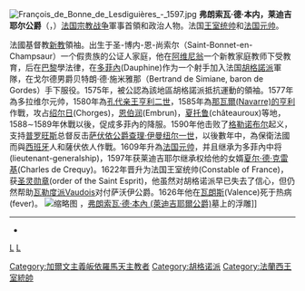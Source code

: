 [[File:François_de_Bonne_de_Lesdiguières_-_1597.jpg|thumb]]
'''弗朗索瓦·德·本内，莱迪吉耶尔公爵'''（{{lang|fr|'''François de Bonne, duc de Lesdiguières'''}}，{{bd|1543年|4月1日|1626年|9月21日|catIdx=L}}）[[法国宗教战争|法国宗教战争]]軍事首領和政治人物。法国[[法蘭西王室統帥|王室统帅]]和[[法国元帅|法国元帅]]。

法國基督教[[新教|新教]]領袖。出生于圣-博内-恩-尚索尔（Saint-Bonnet-en-Champsaur）一个假贵族的公证人家庭，他在[[阿维尼翁|阿维尼翁]]一个新教家庭教师下受教育，后在[[巴黎|巴黎]]學法律，在[[多菲內|多菲內]](Dauphine)作为一个射手加入法国[[胡格諾派|胡格諾派]]軍隊，在戈尔德男爵贝特朗·德·施米雅那（Bertrand de Simiane, baron de Gordes）手下服役。1575年，被公認為該地區胡格諾派抵抗運動的領袖。1577年為多拉维尔元帅，1580年為[[孔代亲王|孔代亲王]][[亨利二世·德·波旁_(孔代亲王)|亨利二世]]，1585年為[[亨利四世_(法兰西)|那瓦爾(Navarre)的亨利]]作戰，攻占[[绍尔日|绍尔日]](Chorges)，[[恩伯润|恩伯润]](Embrun)，[[夏托鲁|夏托鲁]](châteauroux)等地，1588∼1589年休戰以後，促成多菲內的降服。1590年他击败了[[格勒诺布尔|格勒诺布尔]]起义，支持[[普罗旺斯|普罗旺斯]]总督反击[[萨伏依王朝|萨伏依公爵]][[卡洛·埃曼努埃莱一世|查理·伊曼纽尔一世]]，以後數年中，為保衛法國而與[[西班牙|西班牙]]人和薩伏依人作戰。1609年升為[[法国元帅|法国元帅]]，并且继承为多菲內中将(lieutenant-generalship)，1597年获莱迪吉耶尔继承权给他的女婿[[夏尔一世·德·布兰切弗_(克雷基侯爵)|夏尔·德·克雷基]](Charles de Crequy)。1622年晋升为法国王室统帅(Constable of France)，获[[圣灵勋章|圣灵勋章]](order of the Saint Esprit)，他虽然对胡格诺派早已失去了信心，但仍然帮助[[瓦勒度派|瓦勒度派]]Vaudois对付萨沃伊公爵。1626年他在[[瓦朗斯|瓦朗斯]](Valence)死于热病(fever)。
[[File:Mausolée_de_Lesdiguières_07.jpg|缩略图]] ，[[弗朗索瓦·德·本內_(萊迪吉耶爾公爵)|弗朗索瓦·德·本內 (萊迪吉耶爾公爵)]]墓上的浮雕]]
----
*{{1911}}

{{法國大元帥}}
{{Authority control}}
[[category:法國政治人物|L]]
[[category:法国元帅|L]]
[[Category:加爾文主義皈依羅馬天主教者|Category:加爾文主義皈依羅馬天主教者]]
[[Category:胡格诺派|Category:胡格诺派]]
[[Category:法蘭西王室統帥|Category:法蘭西王室統帥]]